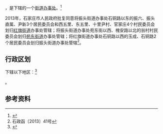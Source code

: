 {{中国乡级行政区|13/01/04/012/000}}

'''{{PAGENAMEBASE}}'''，是{{PRC admin/fullname|13/01/04/012/000|3}}下辖的一个[[街道办事处|街道办事处]]。<ref>{{PRC admin/ref sgc|{{PRC admin/parent|13/01/04/012/000}}}}</ref>

2013年，石家庄市人民政府批复同意将振头街道办事处石铜路以东的振六、振头直属、尹新3个居民委员会和西五里、东五里、十里尹村、官家庄4个村民委员会划归[[红旗街道_(石家庄市)|红旗街道]]办事处管辖；将振头街道办事处苑东街以西、槐安路以北的翁村村民委员会划归[[苑东街道|苑东街道]]办事处管辖；将红旗街道办事处石铜路以西的玉成、石铜路2个居民委员会划归振头街道办事处管辖<ref>石政函〔2013〕41号</ref>。

== 行政区划 ==

{{PAGENAMEBASE}}下辖以下地区：<ref>{{PRC admin/ref sgc|13/01/04/012/000}}</ref>

{{PRC admin/children|13/01/04/012/000}}。

== 参考资料 ==

{{reflist}}

{{行政区划小作品}}
{{PRC admin/navcat|13/01/04/012/000}}